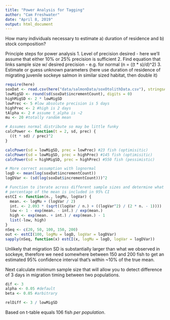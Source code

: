 ```yaml
---
title: "Power Analysis for Tagging"
author: "Cam Freshwater"
date: "April 8, 2019"
output: html_document
---
```

How many individuals necessary to estimate a) duration of residence and b) stock composition?

Principle steps for power analysis
  1. Level of precision desired - here we'll assume that either 10% or 25% precision is sufficient
  2. Find equation that links sample size w/ desired precision - e.g. for normal (n = ((t * s)/d)^2)
  3. Estimate or guess unknown parameters (here use duration of residence of migrating juvenile sockeye salmon in similar sized habitat, then double it)

```r
require(here)
soxDat <- read.csv(here("data/salmonData/soxOtolithData.csv"), stringsAsFactors = FALSE) 
lowMigSD <- round(sd(soxDat$incrementCount), digits = 0)
highMigSD <- 2 * lowMigSD
lowPrec <- 5 #low absolute precision is 5 days
highPrec <- 2 #high is 2 days
tAlpha <- 2 # assume t_alpha is ~2 
mu <- 20 #totally random mean

# Assumes normal distribute so may be little funky
calcPower <- function(t = 2, sd, prec) {
  ((t * sd) / prec)^2
}

calcPower(sd = lowMigSD, prec = lowPrec) #23 fish (optimisitic)
calcPower(sd = lowMigSD, prec = highPrec) #145 fish (optimisitic)
calcPower(sd = highMigSD, prec = highPrec) #550 fish (pessimistic)

# More correct assumption with lognormal
logD <- mean(log(soxDat$incrementCount))
logDVar <- (sd(log(soxDat$incrementCount)))^2

# Function to iterate across different sample sizes and determine what 
# percentage of the mean is included in 95% CI
estCI <- function(n., logMu, logVar) {
  mean. <- logMu + (logVar / 2) 
  int. <- 2.093 * (sqrt((logVar / n.) + ((logVar^2) / (2 * n. - 1))))
  low <- 1 - exp(mean. - int.) / exp(mean.)
  high <- exp(mean. + int.) / exp(mean.) - 1
  list(-low, high)
}
nSeq <- c(20, 50, 100, 150, 200)
out <- estCI(100, logMu = logD, logVar = logDVar)
sapply(nSeq, function(x) estCI(x, logMu = logD, logVar = logDVar))
```

Unlikely that migration SD is substantially larger than what we observed in sockeye, therefore we need somewhere between 150 and 200 fish to get an estimated 95% confidence interval that's within ~10% of the true mean. 

Next calculate minimum sample size that will allow you to detect difference of 3 days in migration timing between two populations.

```r
dif <- 3
alpha <- 0.05 #default
beta <- 0.05 #arbitrary

relDiff <- 3 / lowMigSD
```

Based on t-table equals 106 fish *per population*.

